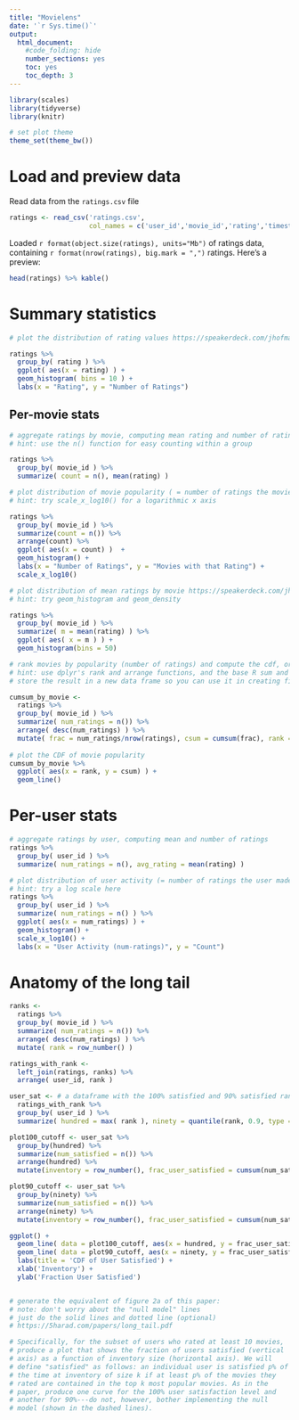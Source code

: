 ---
title: "Movielens"
date: '`r Sys.time()`'
output:
  html_document:
    #code_folding: hide
    number_sections: yes
    toc: yes
    toc_depth: 3
---

```{r setup, include=FALSE}
library(scales)
library(tidyverse)
library(knitr)

# set plot theme
theme_set(theme_bw())
```

# Load and preview data

Read data from the `ratings.csv` file
```{r load-data}
ratings <- read_csv('ratings.csv',
                    col_names = c('user_id','movie_id','rating','timestamp'))
```

Loaded `r format(object.size(ratings), units="Mb")` of ratings data, containing `r format(nrow(ratings), big.mark = ",")` ratings. Here's a preview:
```{r preview-data}
head(ratings) %>% kable()
```

# Summary statistics

```{r dist-ratings}
# plot the distribution of rating values https://speakerdeck.com/jhofman/modeling-social-data-lecture-2-introduction-to-counting?slide=26

ratings %>%
  group_by( rating ) %>%
  ggplot( aes(x = rating) ) +
  geom_histogram( bins = 10 ) +
  labs(x = "Rating", y = "Number of Ratings")
```

## Per-movie stats

```{r aggregate-by-movie}
# aggregate ratings by movie, computing mean rating and number of ratings
# hint: use the n() function for easy counting within a group

ratings %>%
  group_by( movie_id ) %>%
  summarize( count = n(), mean(rating) )
```

```{r dist-movie-popularity}
# plot distribution of movie popularity ( = number of ratings the movie received)
# hint: try scale_x_log10() for a logarithmic x axis

ratings %>%
  group_by( movie_id ) %>%
  summarize(count = n()) %>%
  arrange(count) %>%
  ggplot( aes(x = count) )  +
  geom_histogram() +
  labs(x = "Number of Ratings", y = "Movies with that Rating") +
  scale_x_log10()
```

```{r dist-mean-ratings-by-movie}
# plot distribution of mean ratings by movie https://speakerdeck.com/jhofman/modeling-social-data-lecture-2-introduction-to-counting?slide=28
# hint: try geom_histogram and geom_density

ratings %>%
  group_by( movie_id ) %>%
  summarize( m = mean(rating) ) %>%
  ggplot( aes( x = m ) ) +
  geom_histogram(bins = 50)
```

```{r cdf-movie-pop}
# rank movies by popularity (number of ratings) and compute the cdf, or fraction of all views covered by the top-k movies https://speakerdeck.com/jhofman/modeling-social-data-lecture-2-introduction-to-counting?slide=30
# hint: use dplyr's rank and arrange functions, and the base R sum and cumsum functions
# store the result in a new data frame so you can use it in creating figure 2 from the paper below

cumsum_by_movie <-
  ratings %>%
  group_by( movie_id ) %>%
  summarize( num_ratings = n()) %>%
  arrange( desc(num_ratings) ) %>%
  mutate( frac = num_ratings/nrow(ratings), csum = cumsum(frac), rank = row_number() )
  
# plot the CDF of movie popularity
cumsum_by_movie %>%
  ggplot( aes(x = rank, y = csum) ) +
  geom_line()
```


# Per-user stats

```{r aggregate-by-user}
# aggregate ratings by user, computing mean and number of ratings
ratings %>%
  group_by( user_id ) %>%
  summarize( num_ratings = n(), avg_rating = mean(rating) )
```

```{r dist-user-activity}
# plot distribution of user activity (= number of ratings the user made)
# hint: try a log scale here
ratings %>%
  group_by( user_id ) %>%
  summarize( num_ratings = n() ) %>%
  ggplot( aes(x = num_ratings) ) +
  geom_histogram() + 
  scale_x_log10() +
  labs(x = "User Activity (num-ratings)", y = "Count")
```

# Anatomy of the long tail

```{r long-tail}

ranks <-
  ratings %>%
  group_by( movie_id ) %>%
  summarize( num_ratings = n()) %>%
  arrange( desc(num_ratings) ) %>%
  mutate( rank = row_number() )

ratings_with_rank <-
  left_join(ratings, ranks) %>%
  arrange( user_id, rank )

user_sat <- # a dataframe with the 100% satisfied and 90% satisfied rank for each user
  ratings_with_rank %>%
  group_by( user_id ) %>%
  summarize( hundred = max( rank ), ninety = quantile(rank, 0.9, type = 3) )

plot100_cutoff <- user_sat %>%
  group_by(hundred) %>% 
  summarize(num_satisfied = n()) %>%
  arrange(hundred) %>%
  mutate(inventory = row_number(), frac_user_satisfied = cumsum(num_satisfied)/sum(num_satisfied))

plot90_cutoff <- user_sat %>%
  group_by(ninety) %>%
  summarize(num_satisfied = n()) %>%
  arrange(ninety) %>%
  mutate(inventory = row_number(), frac_user_satisfied = cumsum(num_satisfied)/sum(num_satisfied))

ggplot() +
  geom_line( data = plot100_cutoff, aes(x = hundred, y = frac_user_satisfied) ) +
  geom_line( data = plot90_cutoff, aes(x = ninety, y = frac_user_satisfied) ) +
  labs(title = 'CDF of User Satisfied') +
  xlab('Inventory') +
  ylab('Fraction User Satisfied')


# generate the equivalent of figure 2a of this paper:
# note: don't worry about the "null model" lines
# just do the solid lines and dotted line (optional)
# https://5harad.com/papers/long_tail.pdf

# Specifically, for the subset of users who rated at least 10 movies,
# produce a plot that shows the fraction of users satisfied (vertical
# axis) as a function of inventory size (horizontal axis). We will
# define "satisfied" as follows: an individual user is satisfied p% of
# the time at inventory of size k if at least p% of the movies they
# rated are contained in the top k most popular movies. As in the
# paper, produce one curve for the 100% user satisfaction level and
# another for 90%---do not, however, bother implementing the null
# model (shown in the dashed lines).

```
